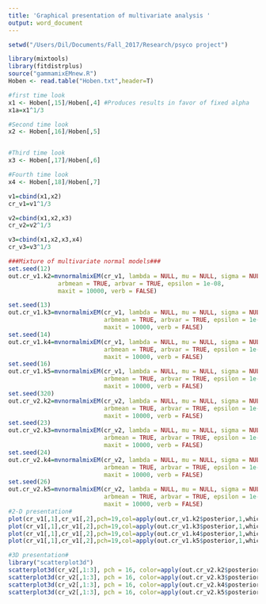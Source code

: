 ```yaml
---
title: 'Graphical presentation of multivariate analysis '
output: word_document
---
```


```r
setwd("/Users/Dil/Documents/Fall_2017/Research/psyco project")

library(mixtools)
library(fitdistrplus)
source("gammamixEMnew.R")
Hoben <- read.table("Hoben.txt",header=T)

#first time look
x1 <- Hoben[,15]/Hoben[,4] #Produces results in favor of fixed alpha
x1a=x1^1/3

#Second time look
x2 <- Hoben[,16]/Hoben[,5]


#Third time look
x3 <- Hoben[,17]/Hoben[,6]

#Fourth time look
x4 <- Hoben[,18]/Hoben[,7]

v1=cbind(x1,x2)
cr_v1=v1^1/3

v2=cbind(x1,x2,x3)
cr_v2=v2^1/3

v3=cbind(x1,x2,x3,x4)
cr_v3=v3^1/3

###Mixture of multivariate normal models###
set.seed(12)
out.cr_v1.k2=mvnormalmixEM(cr_v1, lambda = NULL, mu = NULL, sigma = NULL, k = 2,
              arbmean = TRUE, arbvar = TRUE, epsilon = 1e-08, 
              maxit = 10000, verb = FALSE)

set.seed(13)
out.cr_v1.k3=mvnormalmixEM(cr_v1, lambda = NULL, mu = NULL, sigma = NULL, k = 3,
                           arbmean = TRUE, arbvar = TRUE, epsilon = 1e-08, 
                           maxit = 10000, verb = FALSE)
set.seed(14)
out.cr_v1.k4=mvnormalmixEM(cr_v1, lambda = NULL, mu = NULL, sigma = NULL, k = 4,
                           arbmean = TRUE, arbvar = TRUE, epsilon = 1e-08, 
                           maxit = 10000, verb = FALSE)
set.seed(16)
out.cr_v1.k5=mvnormalmixEM(cr_v1, lambda = NULL, mu = NULL, sigma = NULL, k = 5,
                           arbmean = TRUE, arbvar = TRUE, epsilon = 1e-08, 
                           maxit = 10000, verb = FALSE)
set.seed(320)
out.cr_v2.k2=mvnormalmixEM(cr_v2, lambda = NULL, mu = NULL, sigma = NULL, k = 2,
                           arbmean = TRUE, arbvar = TRUE, epsilon = 1e-08, 
                           maxit = 10000, verb = FALSE)
set.seed(23)
out.cr_v2.k3=mvnormalmixEM(cr_v2, lambda = NULL, mu = NULL, sigma = NULL, k = 3,
                           arbmean = TRUE, arbvar = TRUE, epsilon = 1e-08, 
                           maxit = 10000, verb = FALSE)
set.seed(24)
out.cr_v2.k4=mvnormalmixEM(cr_v2, lambda = NULL, mu = NULL, sigma = NULL, k = 4,
                           arbmean = TRUE, arbvar = TRUE, epsilon = 1e-08, 
                           maxit = 10000, verb = FALSE)
set.seed(26)
out.cr_v2.k5=mvnormalmixEM(cr_v2, lambda = NULL, mu = NULL, sigma = NULL, k = 5,
                           arbmean = TRUE, arbvar = TRUE, epsilon = 1e-08, 
                           maxit = 10000, verb = FALSE)
#2-D presentation#
plot(cr_v1[,1],cr_v1[,2],pch=19,col=apply(out.cr_v1.k2$posterior,1,which.max),main="2 componant bivariate normal for R1+R2",xlab="x1", ylab="x2")
plot(cr_v1[,1],cr_v1[,2],pch=19,col=apply(out.cr_v1.k3$posterior,1,which.max),main="3 componant bivariate normal for R1+R2",xlab="x1", ylab="x2")
plot(cr_v1[,1],cr_v1[,2],pch=19,col=apply(out.cr_v1.k4$posterior,1,which.max),main="4 componant bivariate normal for R1+R2",xlab="x1", ylab="x2")
plot(cr_v1[,1],cr_v1[,2],pch=19,col=apply(out.cr_v1.k5$posterior,1,which.max),main="5 componant bivariate normal for R1+R2",xlab="x1", ylab="x2")

#3D presentation#
library("scatterplot3d")
scatterplot3d(cr_v2[,1:3], pch = 16, color=apply(out.cr_v2.k2$posterior,1,which.max),main="2 componant trivariate normal for R1+R2+R3")
scatterplot3d(cr_v2[,1:3], pch = 16, color=apply(out.cr_v2.k3$posterior,1,which.max),main="3 componant trivariate normal for R1+R2+R3")
scatterplot3d(cr_v2[,1:3], pch = 16, color=apply(out.cr_v2.k4$posterior,1,which.max),main="4 componant trivariate normal for R1+R2+R3")
scatterplot3d(cr_v2[,1:3], pch = 16, color=apply(out.cr_v2.k5$posterior,1,which.max),main="5 componant trivariate normal for R1+R2+R3")
```

